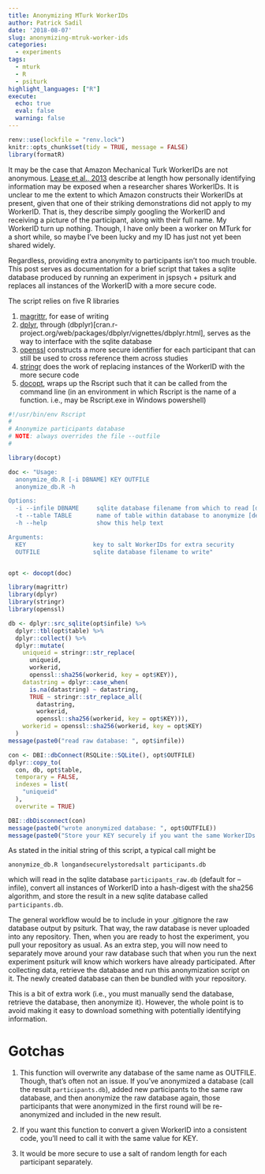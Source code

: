 ```yaml
---
title: Anonymizing MTurk WorkerIDs
author: Patrick Sadil
date: '2018-08-07'
slug: anonymizing-mtruk-worker-ids
categories:
  - experiments
tags:
  - mturk
  - R
  - psiturk
highlight_languages: ["R"]
execute: 
  echo: true
  eval: false
  warning: false
---
```


```r
renv::use(lockfile = "renv.lock")
knitr::opts_chunk$set(tidy = TRUE, message = FALSE)
library(formatR)
```

It may be the case that Amazon Mechanical Turk WorkerIDs are not anonymous. [Lease et al., 2013](https://papers.ssrn.com/sol3/papers.cfm?abstract_id=2228728) describe at length how personally identifying information may be exposed when a researcher shares WorkerIDs. It is unclear to me the extent to which Amazon constructs their WorkerIDs at present, given that one of their striking demonstrations did not apply to my WorkerID. That is, they describe simply googling the WorkerID and receiving a picture of the participant, along with their full name. My WorkerID turn up nothing. Though, I have only been a worker on MTurk for a short while, so maybe I've been lucky and my ID has just not yet been shared widely.

Regardless, providing extra anonymity to participants isn't too much trouble. This post serves as documentation for a brief script that takes a sqlite database produced by running an experiment in jspsych + psiturk and replaces all instances of the WorkerID with a more secure code.

The script relies on five R libraries

1. [magrittr](https://magrittr.tidyverse.org), for ease of writing
2. [dplyr](https://dplyr.tidyverse.org), through (dbplyr)[cran.r-project.org/web/packages/dbplyr/vignettes/dbplyr.html], serves as the way to interface with the sqlite database
3. [openssl](https://github.com/jeroen/openssl#readme) constructs a more secure identifier for each participant that can still be used to cross reference them across studies
4. [stringr](https://stringr.tidyverse.org) does the work of replacing instances of the WorkerID with the more secure code
5. [docopt](https://github.com/docopt/docopt.R), wraps up the Rscript such that it can be called from the command line (in an environment in which Rscript is the name of a function. i.e., may be Rscript.exe in Windows powershell)


```r
#!/usr/bin/env Rscript
#
# Anonymize participants database
# NOTE: always overrides the file --outfile
#

library(docopt)

doc <- "Usage: 
  anonymize_db.R [-i DBNAME] KEY OUTFILE
  anonymize_db.R -h

Options:
  -i --infile DBNAME     sqlite database filename from which to read [default: participants_raw.db]
  -t --table TABLE       name of table within database to anonymize [default: participants]
  -h --help              show this help text

Arguments:
  KEY                   key to salt WorkerIDs for extra security
  OUTFILE               sqlite database filename to write"


opt <- docopt(doc)

library(magrittr)
library(dplyr)
library(stringr)
library(openssl)

db <- dplyr::src_sqlite(opt$infile) %>%
  dplyr::tbl(opt$table) %>%
  dplyr::collect() %>%
  dplyr::mutate(
    uniqueid = stringr::str_replace(
      uniqueid, 
      workerid, 
      openssl::sha256(workerid, key = opt$KEY)),
    datastring = dplyr::case_when(
      is.na(datastring) ~ datastring,
      TRUE ~ stringr::str_replace_all(
        datastring, 
        workerid, 
        openssl::sha256(workerid, key = opt$KEY))),
    workerid = openssl::sha256(workerid, key = opt$KEY)
  )
message(paste0("read raw database: ", opt$infile))

con <- DBI::dbConnect(RSQLite::SQLite(), opt$OUTFILE)
dplyr::copy_to(
  con, db, opt$table,   
  temporary = FALSE, 
  indexes = list(
    "uniqueid" 
  ),
  overwrite = TRUE)

DBI::dbDisconnect(con)
message(paste0("wrote anonymized database: ", opt$OUTFILE))
message(paste0("Store your KEY securely if you want the same WorkerIDs to create the same HMACs!"))
```

As stated in the initial string of this script, a typical call might be

`anonymize_db.R longandsecurelystoredsalt participants.db`

which will read in the sqlite database `participants_raw.db` (default for --infile), convert all instances of WorkerID into a hash-digest with the sha256 algorithm, and store the result in a new sqlite database called `participants.db`.

The general workflow would be to include in your .gitignore the raw database output by psiturk. That way, the raw database is never uploaded into any repository. Then, when you are ready to host the experiment, you pull your repository as usual. As an extra step, you will now need to separately move around your raw database such that when you run the next experiment psiturk will know which workers have already participated. After collecting data, retrieve the database and run this anonymization script on it. The newly created database can then be bundled with your repository.

This is a bit of extra work (i.e., you must manually send the database, retrieve the database, then anonymize it). However, the whole point is to avoid making it easy to download something with potentially identifying information.

# Gotchas

1. This function will overwrite any database of the same name as OUTFILE. Though, that's often not an issue. If you've anonymized a database (call the result `participants.db`), added new participants to the same raw database, and then anonymize the raw database again, those participants that were anonymized in the first round will be re-anonymized and included in the new result. 

2. If you want this function to convert a given WorkerID into a consistent code, you'll need to call it with the same value for KEY. 

3. It would be more secure to use a salt of random length for each participant separately.
